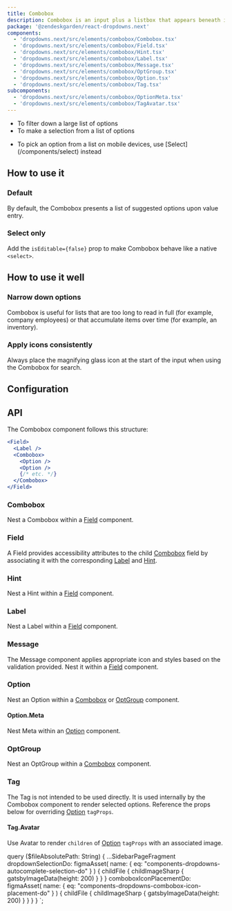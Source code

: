 ```yaml
---
title: Combobox
description: Combobox is an input plus a listbox that appears beneath it. It searches and filters down options, allowing the user to select.
package: '@zendeskgarden/react-dropdowns.next'
components:
  - 'dropdowns.next/src/elements/combobox/Combobox.tsx'
  - 'dropdowns.next/src/elements/combobox/Field.tsx'
  - 'dropdowns.next/src/elements/combobox/Hint.tsx'
  - 'dropdowns.next/src/elements/combobox/Label.tsx'
  - 'dropdowns.next/src/elements/combobox/Message.tsx'
  - 'dropdowns.next/src/elements/combobox/OptGroup.tsx'
  - 'dropdowns.next/src/elements/combobox/Option.tsx'
  - 'dropdowns.next/src/elements/combobox/Tag.tsx'
subcomponents:
  - 'dropdowns.next/src/elements/combobox/OptionMeta.tsx'
  - 'dropdowns.next/src/elements/combobox/TagAvatar.tsx'
---
```


<Usage>
  <Use>
    <ul>
      <li>To filter down a large list of options</li>
      <li>To make a selection from a list of options</li>
    </ul>
  </Use>
  <Misuse>
    <ul>
      <li>
        <Markdown>
          To pick an option from a list on mobile devices, use [Select](/components/select) instead
        </Markdown>
      </li>
    </ul>
  </Misuse>
</Usage>

## How to use it

### Default

By default, the Combobox presents a list of suggested options upon value entry.


<CodeExample code={DefaultCode}>
  <Default />
</CodeExample>

### Select only

Add the `isEditable={false}` prop to make Combobox behave like a native `<select>`.


<CodeExample code={SelectOnlyCode}>
  <SelectOnly />
</CodeExample>

## How to use it well

### Narrow down options

<BestPractice>
  <Do
    imageSource={props.data.dropdownSelectionDo.childFile.childImageSharp.gatsbyImageData}
    imageIsSquare
  >
    <p>
      Combobox is useful for lists that are too long to read in full (for example, company
      employees) or that accumulate items over time (for example, an inventory).
    </p>
  </Do>
</BestPractice>

### Apply icons consistently

<BestPractice>
  <Do
    imageIsFreeForm
    imageSource={props.data.comboboxIconPlacementDo.childFile.childImageSharp.gatsbyImageData}
  >
    <p>
      Always place the magnifying glass icon at the start of the input when using the Combobox for
      search.
    </p>
  </Do>
</BestPractice>

## Configuration

<Configuration reactPackage={props.data.mdx.package} components={props.data.mdx.components} />

## API

The Combobox component follows this structure:

```jsx
<Field>
  <Label />
  <Combobox>
    <Option />
    <Option />
    {/* etc. */}
  </Combobox>
</Field>
```

### Combobox

<Component components={props.data.mdx.components} componentName="combobox" />

Nest a Combobox within a [Field](#field) component.

<PropSheet components={props.data.mdx.components} componentName="combobox" />

### Field

<Component components={props.data.mdx.components} componentName="field" />

A Field provides accessibility attributes to the child [Combobox](#combobox) field by associating it
with the corresponding [Label](#label) and [Hint](#hint).

<PropSheet components={props.data.mdx.components} componentName="field" />

### Hint

<Component components={props.data.mdx.components} componentName="hint" />

Nest a Hint within a [Field](#field) component.

<PropSheet components={props.data.mdx.components} componentName="hint" />

### Label

<Component components={props.data.mdx.components} componentName="label" />

Nest a Label within a [Field](#field) component.

<PropSheet components={props.data.mdx.components} componentName="label" />

### Message

<Component components={props.data.mdx.components} componentName="message" />

The Message component applies appropriate icon and styles based on the validation provided. Nest
it within a [Field](#field) component.

<PropSheet components={props.data.mdx.components} componentName="message" />

### Option

<Component components={props.data.mdx.components} componentName="option" />

Nest an Option within a [Combobox](#combobox) or [OptGroup](#optgroup) component.

<PropSheet components={props.data.mdx.components} componentName="option" />

#### Option.Meta

<Component components={props.data.mdx.subcomponents} componentName="option.meta" />

Nest Meta within an [Option](#option) component.

<PropSheet components={props.data.mdx.subcomponents} componentName="option.meta" />

### OptGroup

<Component components={props.data.mdx.components} componentName="optgroup" />

Nest an OptGroup within a [Combobox](#combobox) component.

<PropSheet components={props.data.mdx.components} componentName="optgroup" />

### Tag

<Component components={props.data.mdx.components} componentName="tag" />

The Tag is not intended to be used directly. It is used internally by the
Combobox component to render selected options. Reference the props below for
overriding [Option](#option) `tagProps`.

<PropSheet components={props.data.mdx.components} componentName="tag" />

#### Tag.Avatar

<Component components={props.data.mdx.subcomponents} componentName="tag.avatar" />

Use Avatar to render `children` of [Option](#option) `tagProps` with an
associated image.

<PropSheet components={props.data.mdx.subcomponents} componentName="tag.avatar" />


  query ($fileAbsolutePath: String) {
    ...SidebarPageFragment
    dropdownSelectionDo: figmaAsset(
      name: { eq: "components-dropdowns-autocomplete-selection-do" }
    ) {
      childFile {
        childImageSharp {
          gatsbyImageData(height: 200)
        }
      }
    }
    comboboxIconPlacementDo: figmaAsset(
      name: { eq: "components-dropdowns-combobox-icon-placement-do" }
    ) {
      childFile {
        childImageSharp {
          gatsbyImageData(height: 200)
        }
      }
    }
  }
`;
